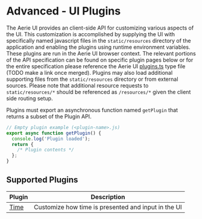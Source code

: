 # Advanced - UI Plugins

The Aerie UI provides an client-side API for customizing various aspects of the UI. This customization is accomplished by supplying the UI with specifically named javascript files in the `static/resources` directory of the application and enabling the plugins using runtime environment variables. These plugins are run in the Aerie UI browser context. The relevant portions of the API specification can be found on specific plugin pages below or for the entire specification please reference the Aerie UI [plugins.ts](https://github.com/NASA-AMMOS/aerie-ui/) type file (TODO make a link once merged). Plugins may also load additional supporting files from the `static/resources` directory or from external sources. Please note that additional resource requests to `static/resources/*` should be referenced as `/resources/*` given the client side routing setup.

Plugins must export an asynchronous function named `getPlugin` that returns a subset of the Plugin API.

```javascript
// Empty plugin example (<plugin-name>.js)
export async function getPlugin() {
  console.log('Plugin loaded');
  return {
    /* Plugin contents */
  };
}
```

## Supported Plugins

| Plugin                         | Description                                         |
| ------------------------------ | --------------------------------------------------- |
| [Time](/planning/plugins/time) | Customize how time is presented and input in the UI |
